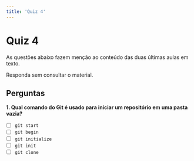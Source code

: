 ```yaml
---
title: 'Quiz 4'
---
```


# Quiz 4

As questões abaixo fazem menção ao conteúdo das duas últimas aulas em texto.

Responda sem consultar o material.

## Perguntas

**1. Qual comando do Git é usado para iniciar um repositório em uma pasta
vazia?**

- [ ] `git start`
- [ ] `git begin`
- [ ] `git initialize`
- [ ] `git init`
- [ ] `git clone`
